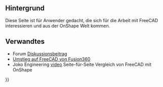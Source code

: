 <languages/>
{{TOCright}}

== Hintergrund ==

Diese Seite ist für Anwender gedacht, die sich für die Arbeit mit FreeCAD interessieren und aus der OnShape Welt kommen.

==Verwandtes==

* Forum [https://forum.freecadweb.org/viewtopic.php?f=8&t=50973&p=437872#p437863 Diskussionsbeitrag] 
* [[Migrating_to_FreeCAD_from_Fusion360/de|Umstieg auf FreeCAD von Fusion360]]
* Joko Engineering [https://youtu.be/oH8GOR8Jx88 video] Seite-für-Seite Vergleich von FreeCAD mit OnShape


{{Userdocnavi{{#translation:}}}}